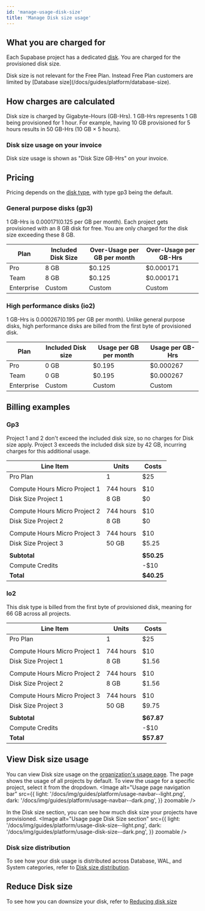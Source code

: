 ```yaml
---
id: 'manage-usage-disk-size'
title: 'Manage Disk size usage'
---
```


## What you are charged for
Each Supabase project has a dedicated [disk](/docs/guides/platform/compute-and-disk#disk). You are charged for the provisioned disk size.

<Admonition type="note">
  Disk size is not relevant for the Free Plan. Instead Free Plan customers are limited by [Database size](/docs/guides/platform/database-size).
</Admonition>

## How charges are calculated
Disk size is charged by Gigabyte-Hours (GB-Hrs). 1 GB-Hrs represents 1 GB being provisioned for 1 hour.
For example, having 10 GB provisioned for 5 hours results in 50 GB-Hrs (10 GB × 5 hours).

### Disk size usage on your invoice
Disk size usage is shown as "Disk Size GB-Hrs" on your invoice.

## Pricing
Pricing depends on the [disk type](/docs/guides/platform/compute-and-disk#disk-types), with type gp3 being the default.

### General purpose disks (gp3)

1 GB-Hrs is $0.000171 ($0.125 per GB per month).
Each project gets provisioned with an 8 GB disk for free. You are only charged for the disk size exceeding these 8 GB.

| Plan       | Included Disk Size | Over-Usage per GB per month | Over-Usage per GB-Hrs |
|------------|--------------------|-----------------------------|-----------------------|
| Pro        | 8 GB               | $0.125                      | $0.000171             |
| Team       | 8 GB               | $0.125                      | $0.000171             |
| Enterprise | Custom             | Custom                      | Custom                |

### High performance disks (io2)
1 GB-Hrs is $0.000267 ($0.195 per GB per month).
Unlike general purpose disks, high performance disks are billed from the first byte of provisioned disk.

| Plan       | Included Disk size | Usage per GB per month | Usage per GB-Hrs |
|------------|--------------------|------------------------|------------------|
| Pro        | 0 GB               | $0.195                 | $0.000267        |
| Team       | 0 GB               | $0.195                 | $0.000267        |
| Enterprise | Custom             | Custom                 | Custom           |

## Billing examples
### Gp3
Project 1 and 2 don't exceed the included disk size, so no charges for Disk size apply. Project 3 exceeds the included disk size by 42 GB, incurring charges for this additional usage.

| Line Item                     | Units     | Costs      |
|-------------------------------|-----------|------------|
| Pro Plan                      | 1         | $25        |
|                               |           |            |
| Compute Hours Micro Project 1 | 744 hours | $10        |
| Disk Size Project 1           | 8 GB      | $0         |
|                               |           |            |
| Compute Hours Micro Project 2 | 744 hours | $10        |
| Disk Size Project 2           | 8 GB      | $0         |
|                               |           |            |
| Compute Hours Micro Project 3 | 744 hours | $10        |
| Disk Size Project 3           | 50 GB     | $5.25      |
|                               |           |            |
| **Subtotal**                  |           | **$50.25** |
| Compute Credits               |           | -$10       |
| **Total**                     |           | **$40.25** |

### Io2
This disk type is billed from the first byte of provisioned disk, meaning for 66 GB across all projects.

| Line Item                     | Units     | Costs      |
|-------------------------------|-----------|------------|
| Pro Plan                      | 1         | $25        |
|                               |           |            |
| Compute Hours Micro Project 1 | 744 hours | $10        |
| Disk Size Project 1           | 8 GB      | $1.56      |
|                               |           |            |
| Compute Hours Micro Project 2 | 744 hours | $10        |
| Disk Size Project 2           | 8 GB      | $1.56      |
|                               |           |            |
| Compute Hours Micro Project 3 | 744 hours | $10        |
| Disk Size Project 3           | 50 GB     | $9.75      |
|                               |           |            |
| **Subtotal**                  |           | **$67.87** |
| Compute Credits               |           | -$10       |
| **Total**                     |           | **$57.87** |

## View Disk size usage
You can view Disk size usage on the [organization's usage page](https://supabase.com/dashboard/org/_/usage). The page shows the usage of all projects by default. To view the usage for a specific project, select it from the dropdown.
<Image
  alt="Usage page navigation bar"
  src={{
    light: '/docs/img/guides/platform/usage-navbar--light.png',
    dark: '/docs/img/guides/platform/usage-navbar--dark.png',
  }}
  zoomable
/>

In the Disk size section, you can see how much disk size your projects have provisioned.
<Image
  alt="Usage page Disk Size section"
  src={{
    light: '/docs/img/guides/platform/usage-disk-size--light.png',
    dark: '/docs/img/guides/platform/usage-disk-size--dark.png',
  }}
  zoomable
/>

### Disk size distribution
To see how your disk usage is distributed across Database, WAL, and System categories, refer to [Disk size distribution](/docs/guides/platform/database-size#disk-size-distribution).

## Reduce Disk size
To see how you can downsize your disk, refer to [Reducing disk size](/docs/guides/platform/database-size#reducing-disk-size)
